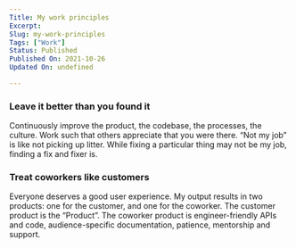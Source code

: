 ```yaml
---
Title: My work principles
Excerpt: 
Slug: my-work-principles
Tags: ["Work"]
Status: Published
Published On: 2021-10-26
Updated On: undefined

---
```


### **Leave it better than you found it**


Continuously improve the product, the codebase, the processes, the culture. Work such that others appreciate that you were there. “Not my job” is like not picking up litter. While fixing a particular thing may not be my job, finding a fix and fixer is.


### **Treat coworkers like customers**


Everyone deserves a good user experience. My output results in two products: one for the customer, and one for the coworker. The customer product is the “Product”. The coworker product is engineer-friendly APIs and code, audience-specific documentation, patience, mentorship and support.


